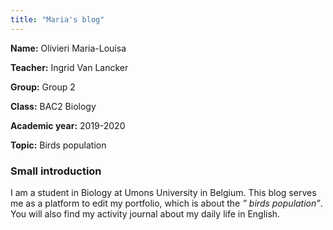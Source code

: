 ```yaml
---
title: "Maria's blog"
---
```

**Name:** Olivieri Maria-Louisa

**Teacher:** Ingrid Van Lancker 

**Group:** Group 2

**Class:** BAC2 Biology

**Academic year:** 2019-2020

**Topic:** Birds population

### Small introduction

I am a student in Biology at Umons University in Belgium. This blog serves me as a platform to edit my portfolio, which is about the *" birds population"*. You will also find my activity journal about my daily life in English.




